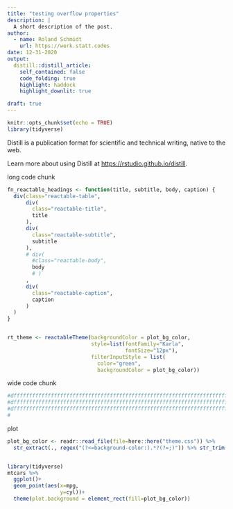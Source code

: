 ```yaml
---
title: "testing overflow properties"
description: |
  A short description of the post.
author:
  - name: Roland Schmidt
    url: https://werk.statt.codes
date: 12-31-2020
output:
  distill::distill_article:
    self_contained: false
    code_folding: true
    highlight: haddock
    highlight_downlit: true

draft: true
---
```



```r
knitr::opts_chunk$set(echo = TRUE)
library(tidyverse)
```

Distill is a publication format for scientific and technical writing, native to the web.

Learn more about using Distill at <https://rstudio.github.io/distill>.

long code chunk

```r
fn_reactable_headings <- function(title, subtitle, body, caption) {
  div(class="reactable-table",
      div(
        class="reactable-title",
        title
      ),
      div(
        class="reactable-subtitle",
        subtitle
      ),
      # div(
        #class="reactable-body",
        body
        # )
      ,
      div(
        class="reactable-caption",
        caption
      )
  )
}


rt_theme <- reactableTheme(backgroundColor = plot_bg_color,
                           style=list(fontFamily="Karla",
                                      fontSize="12px"),
                           filterInputStyle = list(
                             color="green",
                             backgroundColor = plot_bg_color))

```





wide code chunk


```r
#dfffffffffffffffffffffffffffffffffffffffffffffffffffffffffffffffffffffffffffffffffffffffffffffffffffff
#dfffffffffffffffffffffffffffffffffffffffffffffffffffffffffffffffffffffffffffffffffffffffffffffffffffff
#dfffffffffffffffffffffffffffffffffffffffffffffffffffffffffffffffffffffffffffffffffffffffffffffffffffff
#


```


plot

```r
plot_bg_color <- readr::read_file(file=here::here("theme.css")) %>% 
  str_extract(., regex("(?<=background-color:).*?(?=;)")) %>% str_trim()


library(tidyverse)
mtcars %>% 
  ggplot()+
  geom_point(aes(x=mpg,
                 y=cyl))+
  theme(plot.background = element_rect(fill=plot_bg_color))
  
```

